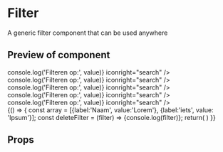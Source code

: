 

<Meta title="Filter" component={Filter} />

# Filter

A generic filter component that can be used anywhere

## Preview of component

<Preview>
	<Story name='Base'>
		<Filter
			title='Filter'
			noFilterText='Geen filters beschikbaar'
			onConfirm={action()}
			onClear={action()}
			confirmText='Toepassen'
			cleanText='Alles leegmaken'
			onFilterRemove={action()}
		>
			<FilterBody>
				<div className="col-xs-12 col-sm">
					<TextField
						label="zoeken"
						id="zoeken"
						name="zoeken"
						className="textfield-class"
						placeholder={`Zoeken op`}
						onChange={(value) => console.log('Filteren op:', value)}
						iconright="search"
					/>
				</div>
			</FilterBody>
		</Filter>
	</Story>
	<Story name='Multiple input fields'>
		<Filter
			title='Filter'
			noFilterText='Geen filters beschikbaar'
			onConfirm={action()}
			confirmText='Toepassen'
			cleanText='Alles leegmaken'
			onClear={action()}
			onFilterRemove={action()}
		>
			<FilterBody>
				<div className="m-filter-form__col col-xs">
					<TextField
						label="zoeken"
						id="zoeken"
						name="zoeken"
						className="textfield-class"
						placeholder={`Zoeken op`}
						onChange={(value) => console.log('Filteren op:', value)}
						iconright="search"
					/>
				</div>
				<div className="m-filter-form__col col-xs">
					<TextField
						label="zoeken"
						id="zoeken"
						name="zoeken"
						className="textfield-class"
						placeholder={`Zoeken op`}
						onChange={(value) => console.log('Filteren op:', value)}
						iconright="search"
					/>
				</div>
				<div className="m-filter-form__col col-xs">
					<TextField
						label="zoeken"
						id="zoeken"
						name="zoeken"
						className="textfield-class"
						placeholder={`Zoeken op`}
						onChange={(value) => console.log('Filteren op:', value)}
						iconright="search"
					/>
				</div>
				<div className="m-filter-form__col col-xs">
					<TextField
						label="zoeken"
						id="zoeken"
						name="zoeken"
						className="textfield-class"
						placeholder={`Zoeken op`}
						onChange={(value) => console.log('Filteren op:', value)}
						iconright="search"
					/>
				</div>
			</FilterBody>
		</Filter>
	</Story>
	<Story name='No input fields'>
		<Filter
			title='Filter'
			noFilterText='Geen filters beschikbaar'
			onConfirm={action()}
			onClear={action()}
			confirmText='Toepassen'
			cleanText='Alles leegmaken'
			onFilterRemove={action()}
		/>
	</Story>
	<Story name='Active filter items'>
		{() => {
			const array = [{label:'Naam', value:'Lorem'}, {label:'iets', value: 'Ipsum'}];
			const deleteFilter = (filter) => {console.log(filter)};
			return(
				<Filter
					title='Filter'
					noFilterText='Geen filters beschikbaar'
					onConfirm={action('add filter')}
					onClean={action('remove all filters')}
					confirmText='Toepassen' cleanText='Alles leegmaken'
					activeFilters={array} onFilterRemove={deleteFilter}
				/>
			)
		}}
	</Story>
</Preview>

## Props

<Props of={Filter} />
